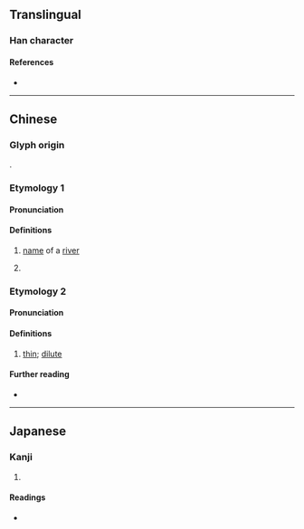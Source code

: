 {{character info}}
==Translingual==

===Han character===
{{Han char|rn=85|rad=水|as=11|sn=14|four=|canj=EJDK|ids=⿰氵教 (GHT),⿰氵敎 (J)}}

====References====
* {{Han ref|kx=0645.250|dkj=18132|hdz=31713.050|uh=6F16|ud=28438}}

----

==Chinese==
{{zh-forms}}

===Glyph origin===
{{Han compound|水|alt1=氵|教|c1=s|c2=p|t1=water|ls=psc}}.

===Etymology 1===
{{rfe|zh}}

====Pronunciation====
{{zh-pron
|m=jiào
|c=gaau3
|cat=pn
}}

====Definitions====
{{zh-hanzi}}

# [[name]] of a [[river]] {{rfclarify|zh}}
# {{zh-alt-form|滘|dot=,}} {{zh-used in|東漖|nocap=1|dot=,}} {{n-g|a place name in Guangzhou.}}

===Etymology 2===

====Pronunciation====
{{zh-pron
|mn=kà
|mn-t=ga3
}}

====Definitions====
{{zh-hanzi}} {{tlb|zh|Min Nan}}

# [[thin]]; [[dilute]]
#: {{zh-ant|*洘}}

====Further reading====
* {{thcwd|10639}}

----

==Japanese==

===Kanji===
{{ja-kanji|grade=|rs=水11}}

# {{rfdef|ja|sort=水11}}

====Readings====
* {{ja-readings|on=[[こう]] (kō), [[きょう]] (kyō)|kun=}}